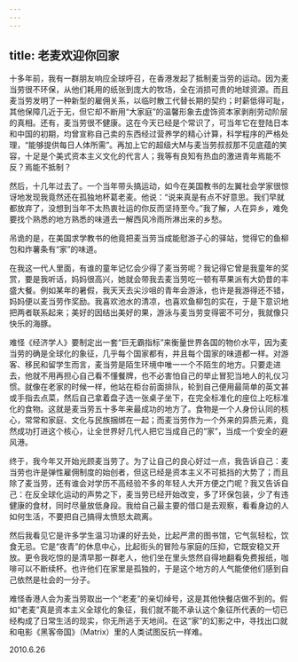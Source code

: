 ```yaml
---
---
---
```

title: 老麦欢迎你回家
---




十多年前，我有一群朋友响应全球呼召，在香港发起了抵制麦当劳的运动。因为麦当劳很不环保，从他们耗用的纸张到庞大的牧场，全在消损可贵的地球资源。而且麦当劳发明了一种新型的雇佣关系，以临时散工代替长期的契约；时薪低得可耻，其他保障几近于无，但它却不断用“大家庭”的温馨形象去虚饰资本家剥削劳动阶层的真相。还有，麦当劳很不健康。这在今天已经是个常识了，可当年它在登陆日本和中国的初期，均曾宣称自己卖的东西经过营养学的精心计算，科学程序的严格处理，“能够提供每日人体所需”。再加上它的超级大M与麦当劳叔叔那不见底蕴的笑容，十足是个美式资本主义文化的代言人；我等有良知有热血的激进青年焉能不反？焉能不抵制？

然后，十几年过去了。一个当年带头搞运动，如今在美国教书的左翼社会学家很惊讶地发现我竟然还在孤独地杯葛老麦。他说：“说来真是有点不好意思。我们早就都放弃了，没想到当年不太热衷社运的你反而坚持至今。”我了解，人在异乡，难免要找个熟悉的地方熟悉的味道去一解西风冷雨所淋出来的乡愁。

吊诡的是，在美国求学教书的他竟把麦当劳当成能慰游子心的驿站，觉得它的鱼柳包和炸薯条有“家”的味道。

在我这一代人里面，有谁的童年记忆会少得了麦当劳呢？我记得它曾是我童年的奖赏，要是我听话，妈妈很高兴，她就会带我去麦当劳吃一顿有苹果派有大奶昔的丰盛大餐。例如某年的暑假，我天天去尖沙咀的青年会游泳，也许是我游得还不错，妈妈便以麦当劳作奖励。我喜欢池水的清凉，也喜欢鱼柳包的实在，于是下意识地把两者联系起来；美好的因结出美好的果，游泳与麦当劳变得密不可分，我就像只快乐的海豚。

难怪《经济学人》要制定出一套“巨无霸指标”来衡量世界各国的物价水平，因为麦当劳的确是全球化的象征，几乎每个国家都有，并且每个国家的味道都一样。对游客、移民和留学生而言，麦当劳是陌生环境中唯一一个不陌生的地方。只要走进去，他就不用再担心自己看不懂餐牌，也不必害怕自己的举止冒犯当地人的礼仪习惯。就像在老家的时候一样，他站在柜台前面排队，轮到自己便用最简单的英文甚或手指去点菜，然后自己拿着盘子选一张桌子坐下，在完全标准化的座位上吃标准化的食物。这就是麦当劳五十多年来最成功的地方了。食物是一个人身份认同的核心，常常和家庭、文化与民族捆绑在一起；而麦当劳作为一个外来的异质元素，竟然成功打进这个核心，让全世界好几代人把它当成自己的“家”，当成一个安全的避风港。

终于，我今年又开始光顾麦当劳了。为了让自己的良心好过一点，我告诉自己：麦当劳也许是弹性雇佣制度的始创者，但这已经是资本主义不可抵挡的大势了；而且除了麦当劳，还有谁会对学历不高经验不多的年轻人大开方便之门呢？我又告诉自己：在反全球化运动的声势之下，麦当劳已经开始改变，多了环保包装，少了有违健康的食材，同时尽量放低身段。我给自己最主要的借口是去观察，看看身边的人如何生活，不要把自己搞得太愤怒太疏离。

然后我看见它是许多学生温习功课的好去处，比起严肃的图书馆，它气氛轻松，饮食无忌。它是“夜青”的休息中心，比起街头的冒险与家庭的压抑，它既安稳又开放。更令我吃惊的是清早那一群老人，他们坐在里头悠然自得地翻看免费报纸，咖啡可以不断续杯。也许他们在家里是孤独的，于是这个地方的人气能使他们感到自己依然是社会的一分子。

难怪香港人会为麦当劳取出一个“老麦”的亲切绰号，这是其他快餐店做不到的。假如“老麦”真是资本主义全球化的象征，我们就不能不承认这个象征所代表的一切已经构成了日常生活的现实，你无所逃于天地间。在这“家”的幻影之中，寻找出口就和电影《黑客帝国》（Matrix）里的人类试图反抗一样难。





2010.6.26